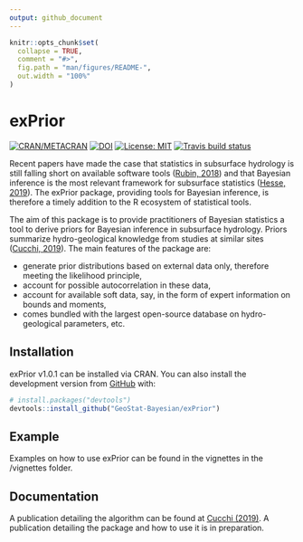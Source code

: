```yaml
---
output: github_document
---
```


<!-- README.md is generated from README.Rmd. Please edit that file -->

```r
knitr::opts_chunk$set(
  collapse = TRUE,
  comment = "#>",
  fig.path = "man/figures/README-",
  out.width = "100%"
)
```

# exPrior

<!-- badges: start -->
[![CRAN/METACRAN](https://img.shields.io/cran/v/exPrior)](https://cran.r-project.org/web/packages/exPrior/index.html)
[![DOI](https://zenodo.org/badge/79215076.svg)](https://zenodo.org/badge/latestdoi/79215076)
[![License: MIT](https://img.shields.io/badge/License-MIT-yellow.svg)](https://opensource.org/licenses/MIT)
[![Travis build status](https://travis-ci.org/GeoStat-Bayesian/exPrior.svg?branch=master)](https://travis-ci.org/GeoStat-Bayesian/exPrior)
<!-- badges: end -->

Recent papers have made the case that statistics in subsurface hydrology is still falling short on available software tools ([Rubin, 2018](https://www.hydrol-earth-syst-sci.net/22/5675/2018/)) and that Bayesian inference is the most relevant framework for subsurface statistics ([Hesse, 2019](https://www.frontiersin.org/articles/10.3389/feart.2019.00118/full)). The exPrior package, providing tools for Bayesian inference, is therefore a timely addition to the R ecosystem of statistical tools.

The aim of this package is to provide practitioners of Bayesian statistics a tool to derive priors for Bayesian inference in subsurface hydrology. Priors summarize hydro-geological knowledge from studies at similar sites  ([Cucchi, 2019](https://www.sciencedirect.com/science/article/abs/pii/S0309170818309059)). The main features of the package are:

- generate prior distributions based on external data only, therefore meeting the likelihood principle,
- account for possible autocorrelation in these data,
- account for available soft data, say, in the form of expert information on bounds and moments,
- comes bundled with the largest open-source database on hydro-geological parameters, etc.


## Installation

exPrior v1.0.1 can be installed via CRAN. You can also install the development version from [GitHub](https://github.com/) with:

``` r
# install.packages("devtools")
devtools::install_github("GeoStat-Bayesian/exPrior")
```
## Example

Examples on how to use exPrior can be found in the vignettes in the /vignettes folder.

## Documentation

A publication detailing the algorithm can be found at [Cucchi (2019)](https://www.sciencedirect.com/science/article/abs/pii/S0309170818309059). A publication detailing the package and how to use it is in preparation.

